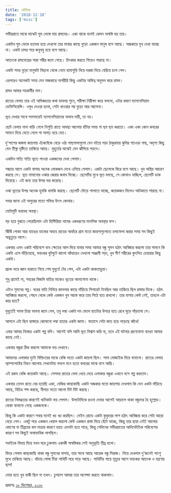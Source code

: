 ```yaml
---
title: ভৌতিক
date: '2018-12-18'
tags: ['misc']
---
```


গভীররাতে মাঝে মাঝেই ঘুম ভেঙ্গে যায় রাঘবের। একা থাকে বলেই কেমন অস্বস্তি হয় তার।

 

একদিন ঘুম ভেঙ্গে হতভম্ব হয়ে দেখলো তার মাথার কাছে বুড়ো একজন মানুষ বসে আছে। অন্ধকারে মুখ দেখা যাচ্ছে না। একটা চাদর পরে জবুথবু হয়ে বসে আছে।

 

আতংকে রাঘবেন্দ্রের সারা শরীর জমে গেছে। চিৎকার করতে গিয়েও পারছে না।

 

একটা সময় বুড়ো মানুষটা বিছানা থেকে নেমে হামাগুড়ি দিয়ে দরজা দিয়ে বেরিয়ে চলে গেল।

 

এরপরেও অনেকটা সময় যেন অন্ধকারে অশরীরি কিছু একটার অস্তিত্ব অনুভব করে রাঘব।

 

রাঘব আমার সহকর্মীর নাম।

 

রাতের বেলায় তার এই অভিজ্ঞতার কথা ডাক্তার শুনে, পরীক্ষা নিরীক্ষা করে বললো, এটার কারণ ম্যাগনেসিয়াম ডেফিসিয়েন্সি। ওষুধ দেওয়া হলো, সেটা খাওয়ার পর বুড়ো আর আসেনা।

 

ভূত দেখার সাথে সবসময়েই ম্যাগনেসিয়ামের অভাব দায়ী, তা নয়।

 

ছোট বেলায় নানা বাড়ি গেলে নিশুতি রাতে আবছা আলোয় হাঁটার সময় গা ছম ছম করতো। একা একা কোন কবরের সামনে দিয়ে যেতে গেলে পা অসাঢ় হয়ে যেত।

 

দু'পাশের জঙ্গলা জায়গায় এঁকেবেঁকে বেড়ে ওঠা গাছপালাগুলো যেন বইয়ে পড়া ঠাকুরমার ঝুলির শ্যাওড়া গাছ, অদৃশ্য কিছু যেন তীক্ষ্ণ দৃষ্টিতে তাকিয়ে আছে। মুহুর্তের মাঝেই যেন ঝাঁপিয়ে পড়বে।

 

একদিন সত্যি সত্যি ভূতে পাওয়া একজনের দেখা পেলাম।

 

সন্ধ্যার আগে একটা বাসায় অনেক লোকজন দেখে এগিয়ে গেলাম। একটা ছেলেকে ঘিরে বসে আছে। খুব অস্থির আচরণ করছে সে। ভূত নামানোর ওঝার জেরার জবাব দিচ্ছে। ছেলেটির মুখে ভূত বলছে, সে কোথাও যাচ্ছিল, ছেলেটি ডাক দিয়েছে। এই জন্য তার উপর ভর করেছে।

 

ওঝা ভূতের উপর অনেক হুমকি ধামকি করছে। ছেলেটি দৌড়ে পালাতে যাচ্ছে, কয়েকজন মিলেও আটকাতে পারছে না।

 

সবার জানা এই অসুরের মতো শক্তির উৎস কোথায়।

 

মোটামুটি ভয়াবহ অবস্থা।

 

বড় হয়ে বুঝতে পেরেছিলাম এটা হিস্টিরিয়া নামের একধরণের মানসিক অবস্থার ফল।

 

ঝিঁঝিঁ পোকা আর ব্যাঙের ডাকের অবহে রাতের আধাঁরে গ্রাম মতো জায়গাগুলোতে চলাফেলা করার সময় সব কিছুই অদ্ভুতুড়ে লাগে।

 

একবার এমন একটা পরিবেশে ধান ক্ষেতের আল দিয়ে যাবার সময় আমার বন্ধু সুমন হঠাৎ আবিষ্কার করলো তার সামনে কি একটা এসে দাঁড়িয়েছে, ভয়ংকর ঘুটঘুটে কালো আঁধারেও দেখলো পাঞ্জাবী পড়া, খুব শীর্ণ শরীরের কুৎসিত চেহারার কিছু একটা।

 

প্রচন্ড ভয়ে জ্ঞান হারাতে গিয়ে শেষ মুহুর্তে টের পেল, এটা একটা কাকতাড়ুয়া।

 

শুধু গ্রামেই না, শহরের বিজলি বাতির মাঝেও ভূতের আনাগোনা থাকে।

 

এটাও সুমনের গল্প। ঘরের বাতি নিবিয়ে জানলার কাছে দাঁড়িয়ে সিগারেট টানছিল আর তাকিয়ে ছিল রাস্তার দিকে। হঠাৎ আবিষ্কার করলো, পেছন থেকে কেউ একজন খুব আস্তে করে তার পিঠে হাত রাখলো। তার বাসায় কেউ নেই, তাহলে এটা কার হাত?

 

মুহুর্তেই সমস্ত চিন্তা ভাবনা জমে গেল, তবু লম্বা একটা দম ফেলে হাতটার উপরে হাত রেখে ঘুড়ে দাঁড়ালো সে।

 

আসলে এটা ছিল হ্যাঙ্গারে ঝোলানো লম্বা হাতার একটা জামা। বাতাসে সেটা কাত হয়ে পড়েছে কাঁধে!

 

এবার আমার নিজের একটা গল্প বলি। আগেই বলি আমি ভূত বিশ্বাস করি না, তবে এই ঘটনার গ্রহণযোগ্য ব্যাখ্যা আমার কাছে নেই।

 

একবার বন্ধুরা ঠিক করলো আমাকে ভয় দেখাবে।

 

আমাদের এলাকার দুটো বিল্ডিংয়ের মাঝে বেঞ্চি মতো একটা জায়গা ছিল। সাদা মোজাইক দিয়ে বানানো। রাতের বেলায় ল্যাম্পপোষ্টের নিয়ন আলোয় সেখানটায় বসলে মনে হতো কবরের মাঝে বসে আছি।

 

এই রকম বেঞ্চি কয়েকটা আছে। সেসময় রাতের বেলা খেয়ে দেয়ে এলাকার বন্ধুরা এখানে বসে গল্প করতাম।

 

একবার তেমন রাতে বের হয়েছি একা, বেঞ্চির কাছাকাছি একটা অন্ধকার মতো জায়গায় দেখলাম কি যেন একটা দাঁড়িয়ে আছে, বিচিত্র শব্দ করছে, নীলচে মতো আলো মিট মিট করছে।

 

রাতের নিস্তব্ধতার কারণেই খানিকটা ভয় পেলাম। উলটোদিকে রওনা দেবার আগেই আড়ালে থাকা বন্ধুদের হৈ হুল্লোড়। বোকা বানানো গেছে একজনকে।

 

কিন্তু কি একটা কারণে সবার মনেই খচ খচ করছিল। মেইন রোডে একটা কুকুরের লাশ হঠাৎ আবিষ্কার করে সেটা আরো বেড়ে গেল। একটু পরে একজন খেয়াল করলো কেউ একজন রাস্তা দিয়ে হেঁটে যাচ্ছে, কিন্তু তার ছায়া নেই! আলোর কোণের বা তীব্রতার কম মাত্রার কারণে হয়ত এমনটা হতে পারে, কিন্তু সেদিনের গভীররাতের আদিভৌতিক পরিবেশের কারণে সব কিছুই অস্বাভাবিক লাগছিল।

 

সবাইকে বিদায় দিয়ে যখন ঘরে ঢুকলাম একাকী অস্বস্তিকর সেই অনুভূতি তীব্র হলো।

 

ফিরে গেলাম কাছাকাছি থাকা বন্ধু সুমনের বাসায়, তার সাথে আছে আরেক বন্ধু সিরাজ। গিয়ে দেখলাম দু'জনেই পাংশু মুখে তাকিয়ে আছে। খাঁচায় পোষা টিয়া পাখিটি মরে পড়ে আছে। পাখিটির গায়ে মৃত্যুর আগে ভয়ংকর আতংক ও যন্ত্রণার ছাপ!

 

ভোর হতে খুব বাকী ছিল না তখন। চুপচাপ আমরা তার অপেক্ষা করতে থাকলাম।

 

প্রকাশঃ [১৮ ডিসেম্বর, ২০১৮](https://www.facebook.com/ashraful.alam/posts/10155643044955583)